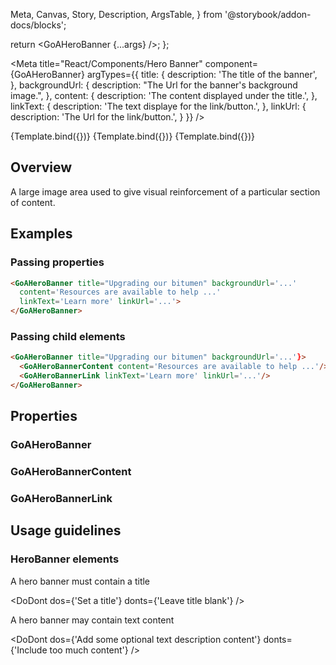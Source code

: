   Meta,
  Canvas,
  Story,
  Description,
  ArgsTable,
} from '@storybook/addon-docs/blocks';

  return <GoAHeroBanner {...args} />;
};

<Meta
  title="React/Components/Hero Banner"
  component={GoAHeroBanner}
  argTypes={{
      title: {
        description: 'The title of the banner',
      },
      backgroundUrl: {
        description:
          "The Url for the banner's background image.",
      },
      content: {
        description: 'The content displayed under the title.',
      },
      linkText: {
        description: 'The text displaye for the link/button.',
      },
      linkUrl: {
        description: 'The Url for the link/button.',
      }
  }}
/>

<!-- {Template.bind({})} -->

<Canvas>
  <Story
    name="With content and link"
    height={100}
    args={{
      title: 'Upgrading our bitumen',
      backgroundUrl: 'working-in-cold-hero-3_rdax_75.jpg',
      content:
        'Resources are available to help Alberta entrepreneurs and small businesses start, grow and succeed.',
      linkText: 'Learn more',
      linkUrl: 'http://www.google.com',
    }}
  >
    {Template.bind({})}
  </Story>
</Canvas>

<Canvas>
  <Story
    name="With content only"
    height={100}
    args={{
      title: 'Upgrading our bitumen',
      backgroundUrl: 'working-in-cold-hero-3_rdax_75.jpg',
      content:
        'Resources are available to help Alberta entrepreneurs and small businesses start, grow and succeed.',
    }}
  >
    {Template.bind({})}
  </Story>
</Canvas>

<Canvas>
  <Story
    name="With link only"
    height={100}
    args={{
      title: 'Upgrading our bitumen',
      backgroundUrl: 'working-in-cold-hero-3_rdax_75.jpg',
      linkText: 'Learn more',
      linkUrl: 'http://www.google.com',
    }}
  >
    {Template.bind({})}
  </Story>
</Canvas>

## Overview

A large image area used to give visual reinforcement of a particular section of content.

## Examples

### Passing properties
```html
<GoAHeroBanner title="Upgrading our bitumen" backgroundUrl='...'
  content='Resources are available to help ...'
  linkText='Learn more' linkUrl='...'>
</GoAHeroBanner>
```

### Passing child elements
```html
<GoAHeroBanner title="Upgrading our bitumen" backgroundUrl='...'}>
  <GoAHeroBannerContent content='Resources are available to help ...'/>
  <GoAHeroBannerLink linkText='Learn more' linkUrl='...'/>
</GoAHeroBanner>
```

## Properties

### GoAHeroBanner

<Description of={GoAHeroBanner} />
<ArgsTable of={GoAHeroBanner} />

### GoAHeroBannerContent

<Description of={GoAHeroBannerContent} />
<ArgsTable of={GoAHeroBannerContent} />

### GoAHeroBannerLink

<Description of={GoAHeroBannerLink} />
<ArgsTable of={GoAHeroBannerLink} />

## Usage guidelines

### HeroBanner elements

A hero banner must contain a title

<DoDont dos={'Set a title'} donts={'Leave title blank'} />

A hero banner may contain text content

<DoDont
  dos={'Add some optional text description content'}
  donts={'Include too much content'}
/>
